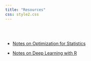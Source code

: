 ```yaml
---
title: "Resources"
css: style2.css
---
```

<link rel="stylesheet" href="academicons/css/academicons.min.css"/>

<script>
  (function(i,s,o,g,r,a,m){i['GoogleAnalyticsObject']=r;i[r]=i[r]||function(){
  (i[r].q=i[r].q||[]).push(arguments)},i[r].l=1*new Date();a=s.createElement(o),
  m=s.getElementsByTagName(o)[0];a.async=1;a.src=g;m.parentNode.insertBefore(a,m)
  })(window,document,'script','https://www.google-analytics.com/analytics.js','ga');

  ga('create', 'UA-99094202-1', 'auto');
  ga('send', 'pageview');

</script>


<br>
<br>



<!-- - [Computing Club](compclub.html) -->

<!-- - [Teaching Experience](teaching.html) -->

- [Notes on Optimization for Statistics](optim.html)

- [Notes on Deep Learning with R](https://junruidi.github.io/DeepLearningWithR/Deep-Learning-with-R.html)




